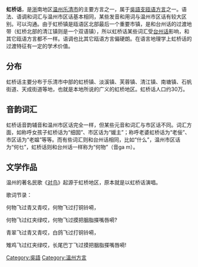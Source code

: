 {{unreferenced|time=2014-07-31T14:53:55+00:00}}
{{Infobox Language
|name= 虹桥话
|nativename=
|states= [[中国|中国]][[浙江省|浙江省]][[温州|温州]][[乐清市|乐清市]]
|region=乐清市中部虹桥平原地区
|speakers= 约30万
|rank=
|familycolor= 汉藏语系
|fam1= [[汉藏语系|汉藏语系]]
|fam2= [[汉语族|汉语族]]
|fam3= [[吴语|吳語支]]
|fam4= [[溫州話|瓯语]]
|nation= 无
|agency= 无
|iso1= zh| iso2b= chi| iso2t= zho| iso3=wuu }}

'''虹桥话'''，是[[浙江|浙]]南地区[[温州|温州]][[乐清市|乐清市]]的主要方言之一，属于[[吴语|吳語支]][[溫州話|瓯语]][[方言|方言]]之一。语法、语调和词汇与温州市区话基本相同，某些发音和用词与温州市区话有较大区别。可以沟通。由于虹桥镇是瓯语区北部最后一个重要市镇，是和台州话的过渡地带（虹桥北部的清江镇则是一个双语镇），所以虹桥话某些词汇受[[台州话|台州话]]影响，和其它瓯语方言都不一样。语调也比其它瓯语方言偏硬朗。在语言地理学上虹桥话的过渡特征有一定的学术价值。

==分布==
虹桥话主要分布于乐清市中部的虹桥镇、淡溪镇、芙蓉镇、清江镇、南塘镇、石帆街道、天成街道等地，也就是本地所说的广义的虹桥地区。虹桥话人口约30万。

==音韵词汇==
虹桥话音韵辅音和温州市区话完全一样，但某些元音和词汇与市区话不同。词汇方面，如称呼女孩子虹桥话为“细囡”、市区话为“媛主”；称呼老婆虹桥话为“老佞”、市区话为“老媪”等等。而有些词汇则和台州话相同，比如“什么”，温州市区话为“何乜”，虹桥话则和台州话一样称为“何物”（音ga m）。

==文学作品==
温州的著名民歌《[[对鸟|对鸟]]》起源于虹桥地区，原本就是以虹桥话演唱。

歌词节录：

何物飞过青又青哎，何物飞过打铜铃嗬，

何物飞过红夹绿哎，何物飞过摸把胭脂搽嘴唇嗬?

青翠飞过青又青哎，白鸽飞过打铜铃嗬，

雉鸡飞过红夹绿哎，长尾巴丁飞过摸把胭脂搽嘴唇嗬!



{{吳語}}
[[Category:吳語|Category:吳語]]
[[Category:溫州方言|Category:溫州方言]]